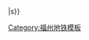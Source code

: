 <onlyinclude>{{福州地铁颜色|{{#switch:{{{1}}}
|L1|1号线|福州地铁1号线=1
|L2|2号线|福州地铁2号线=2
|L4|4号线|福州地铁4号线=4
|L5|5号线|福州地铁5号线=5
|L6|6号线|福州地铁6号线=6
|F1|F1线|福州至长乐机场城际铁路=F1
|#default=OTHER
}}|s}}</onlyinclude>

[[Category:福州地铁模板]]